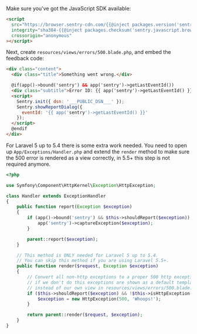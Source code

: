 Make sure you've got the JavaScript SDK available:

```html
<script
  src="https://browser.sentry-cdn.com/{{@inject packages.version('sentry.javascript.browser') }}/bundle.min.js"
  integrity="sha384-{{@inject packages.checksum('sentry.javascript.browser', 'bundle.min.js', 'sha384-base64') }}"
  crossorigin="anonymous"
></script>
```

Next, create `resources/views/errors/500.blade.php`, and embed the feedback code:

<SignInNote />

```html {filename:resources/views/errors/500.blade.php}
<div class="content">
  <div class="title">Something went wrong.</div>

  @if(app()->bound('sentry') && app('sentry')->getLastEventId())
  <div class="subtitle">Error ID: {{ app('sentry')->getLastEventId() }}</div>
  <script>
    Sentry.init({ dsn: '___PUBLIC_DSN___' });
    Sentry.showReportDialog({
      eventId: '{{ app('sentry')->getLastEventId() }}'
    });
  </script>
  @endif
</div>
```

For Laravel 5 up to 5.4 there is some extra work needed. You need to open up `App/Exceptions/Handler.php` and extend the
`render` method to make sure the 500 error is rendered as a view correctly, in 5.5+ this step is not required anymore.

```php {filename:app/Exceptions/Handler.php}
<?php

use Symfony\Component\HttpKernel\Exception\HttpException;

class Handler extends ExceptionHandler
{
    public function report(Exception $exception)
    {
        if (app()->bound('sentry') && $this->shouldReport($exception)) {
            app('sentry')->captureException($exception);
        }

        parent::report($exception);
    }

    // This method is ONLY needed for Laravel 5 up to 5.4.
    // You can skip this method if you are using Laravel 5.5+.
    public function render($request, Exception $exception)
    {
        // Convert all non-http exceptions to a proper 500 http exception
        // if we don't do this exceptions are shown as a default template
        // instead of our own view in resources/views/errors/500.blade.php
        if ($this->shouldReport($exception) && !$this->isHttpException($exception) && !config('app.debug')) {
            $exception = new HttpException(500, 'Whoops!');
        }

        return parent::render($request, $exception);
    }
}
```
